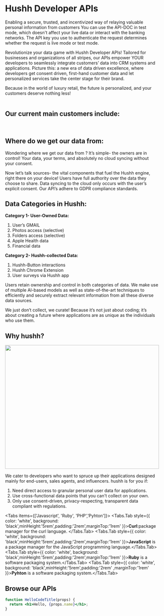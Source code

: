 

# Hushh Developer APIs
Enabling a secure, trusted, and incentivized way of relaying valuable personal information from customers
You can use the API-DOC in test mode, which doesn't affect your live data or interact with the banking networks. The API key you use to authenticate the request determines whether the request is live mode or test mode.

Revolutionize your data game with Hushh Developer APIs!  Tailored for businesses and organizations of all stripes, our APIs empower YOUR developers to seamlessly integrate customers’ data into CRM systems and applications. Picture this: a new era of data driven excellence, where developers get consent driven, first-hand customer data and let personalized services take the center stage for their brand.

Because in the world of luxury retail, the future is personalized, and your customers deserve nothing less!
<br/>
<br/>

## Our current main customers include: 
<br/>
<ApiContent/>

## Where do we get our data from:

Wondering where we get our data from ? It’s simple- the owners are in control! Your data, your terms, and absolutely no cloud syncing without your consent.

Now let’s talk sources- the vital components that fuel the Hushh engine, right there on your device! 
Users have full authority over the data they choose to share. Data syncing to the cloud only occurs with the user’s explicit consent. Our API’s adhere to GDPR compliance standards. 

## Data Categories in Hushh:

**Category 1- User-Owned Data:**
1. User’s GMAIL 
2. Photos access (selective)
3. Folders access (selective)
4. Apple Health data
5. Financial data

**Category 2- Hushh-collected Data:**
1. Hushh-Button interactions
2. Hushh Chrome Extension
3. User surveys via Hushh app

Users retain ownership and control in both categories of data. We make use of multiple AI-based models as well as state-of-the-art techniques to efficiently and securely extract relevant information from all these diverse data sources.

We just don’t collect, we curate! Because it’s not just about coding; it’s about creating a future where applications are as unique as the individuals who use them.

## Why hushh?

<Image
  src={TypingGif}
  width="100%"
  height="404"
  sizes="100vw"
/>

We cater to developers who want to spruce up their applications designed mainly for end-users, sales agents, and influencers. hushh is for you if:

1. Need direct access to granular personal user data for applications.
2. Use cross-functional data points that you can't collect on your own.
3. Only use consent-driven, privacy-respecting, transparent data compliant with regulations.

 
<Tabs items={['Javascript', 'Ruby', 'PHP','Pyhton']}>
  <Tabs.Tab style={{ color: 'white', background: 'black',minHeight:'5rem',padding:'2rem',marginTop:'1rem' }}>**Curl**:package manager for the curl language. </Tabs.Tab>
  <Tabs.Tab style={{ color: 'white', background: 'black',minHeight:'5rem',padding:'2rem',marginTop:'1rem'  }}>**JavaScript** is a package manager for the JavaScript programming language.</Tabs.Tab>
  <Tabs.Tab style={{ color: 'white', background: 'black',minHeight:'5rem',padding:'2rem',marginTop:'1rem'  }}>**Ruby** is a software packaging system.</Tabs.Tab>
  <Tabs.Tab style={{ color: 'white', background: 'black',minHeight:'5rem',padding:'2rem' ,marginTop:'1rem'  }}>**Pyhton** is a software packaging system.</Tabs.Tab>
</Tabs>



## Browse our APIs

<LibrariesUIBox/>





```jsx                                                  
function HelloCodeTitle(props) {
  return <h1>Hello, {props.name}</h1>;
}
```





